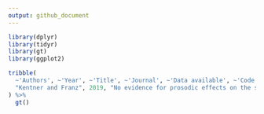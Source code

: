 ```yaml
---
output: github_document
---
```


```r
library(dplyr) 
library(tidyr)
library(gt)
library(ggplot2)
```

```r
tribble(
  ~'Authors', ~'Year', ~'Title', ~'Journal', ~'Data available', ~'Code available', ~'Link', 
  "Kentner and Franz", 2019, "No evidence for prosodic effects on the syntactic encoding of complement clauses in German", "Glossa", "yes", "yes", "[glossa](https://www.glossa-journal.org/article/10.5334/gjgl.565/)"
) %>% 
  gt()
```
